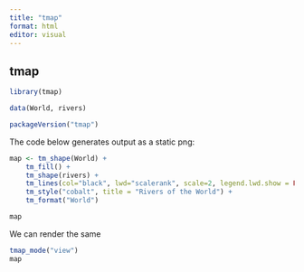 ```yaml
---
title: "tmap"
format: html
editor: visual
---
```


## tmap

```r
library(tmap)

data(World, rivers)
```

```r
packageVersion("tmap")
```

The code below generates output as a static png:

```r
map <- tm_shape(World) +
    tm_fill() +
    tm_shape(rivers) +
    tm_lines(col="black", lwd="scalerank", scale=2, legend.lwd.show = FALSE) +
    tm_style("cobalt", title = "Rivers of the World") +
    tm_format("World")

map
```

We can render the same

```r
tmap_mode("view")
map
```
